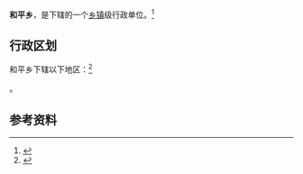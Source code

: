 {{中国乡级行政区|35/06/22/202/000}}

'''和平乡'''，是{{PRC admin/fullname|35/06/22/202/000|3}}下辖的一个[[乡镇|乡镇]]级行政单位。<ref>{{PRC admin/ref sgc|{{PRC admin/parent|35/06/22/202/000}}}}</ref>

== 行政区划 ==

和平乡下辖以下地区：<ref>{{PRC admin/ref sgc|35/06/22/202/000}}</ref>

{{PRC admin/children|35/06/22/202/000}}。

== 参考资料 ==

{{reflist}}

{{行政区划小作品}}
{{PRC admin/navcat|35/06/22/202/000}}
